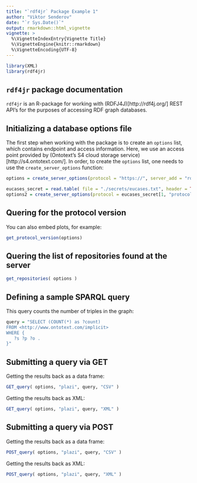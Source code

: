 ```yaml
---
title: "`rdf4jr` Package Example 1"
author: "Viktor Senderov"
date: "`r Sys.Date()`"
output: rmarkdown::html_vignette
vignette: >
  %\VignetteIndexEntry{Vignette Title}
  %\VignetteEngine{knitr::rmarkdown}
  %\VignetteEncoding{UTF-8}
---
```


```r
library(XML)
library(rdf4jr)
```

## `rdf4jr` package documentation

`rdf4jr` is an R-package for working with (RDFJ4J)[http://rdf4j.org/] REST API's for the purposes of accessing RDF graph databases.

## Initializing a database options file

The first step when working with the package is to create an `options` list, which contains endpoint and access information. Here, we use an access point provided by (Ontotext's S4 cloud storage service)[http://s4.ontotext.com/]. In order, to create the `options` list, one needs to use the `create_server_options` function:

```r
options = create_server_options(protocol = "https://", server_add = "rdf.s4.ontotext.com/4937448214/OBKMS", authentication = "api", api_key = "s4i0k6o7v6l0", secret = "9k03ah49e3da607"  )

eucases_secret = read.table( file = "./secrets/eucases.txt", header = TRUE , stringsAsFactors = FALSE)
options2 = create_server_options(protocol = eucases_secret[1, "protocol"], server_add = eucases_secret[1, "server_add"], authentication = eucases_secret[1, "authentication"], userpwd = eucases_secret[1, "userpwd"])
```

## Quering for the protocol version

You can also embed plots, for example:

```r
get_protocol_version(options)
```

## Quering the list of repositories found at the server

```r
get_repositories( options )
```

## Defining a sample SPARQL query

This query counts the number of triples in the graph:

```r
query = "SELECT (COUNT(*) as ?count)
FROM <http://www.ontotext.com/implicit>
WHERE {
   ?s ?p ?o .
}"


```

## Submitting a query via GET

Getting the results back as a data frame:

```r
GET_query( options, "plazi", query, "CSV" )
```

Getting the results back as XML:

```r
GET_query( options, "plazi", query, "XML" )
```

## Submitting a query via POST

Getting the results back as a data frame:

```r
POST_query( options, "plazi", query, "CSV" )
```

Getting the results back as XML:

```r
POST_query( options, "plazi", query, "XML" )
```
